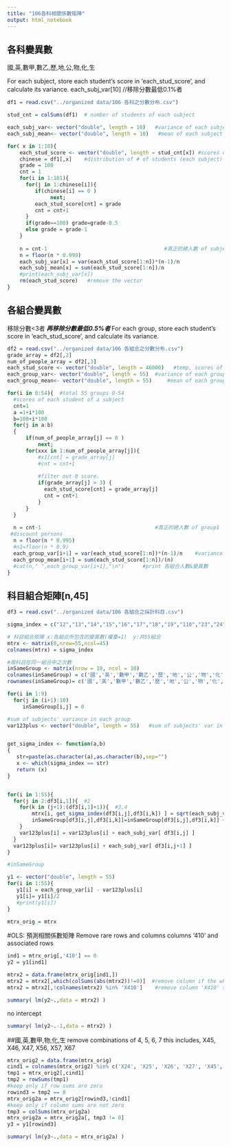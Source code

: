 ```yaml
---
title: "106各科相關係數矩陣"
output: html_notebook
---
```


## 各科變異數
國,英,數甲,數乙,歷,地,公,物,化,生

For each subject, store each student's score in 'each_stud_score', and calculate its variance.
each_subj_var[10]
//移除分數最低0.1%者 
```r
df1 = read.csv("../organized data/106 各科之分數分布.csv")

stud_cnt = colSums(df1)  # number of students of each subject

each_subj_var<- vector("double", length = 10)   #variance of each subject
each_subj_mean<- vector("double", length = 10)   #mean of each subject

for( x in 1:10){
    each_stud_score <- vector("double", length = stud_cnt[x]) #scores of each student
    chinese = df1[,x]    #distribution of # of students (each subject)
    grade = 100
    cnt = 1
    for(i in 1:101){
      for(j in 1:chinese[i]){
         if(chinese[i] == 0 )
              next;
         each_stud_score[cnt] = grade
         cnt = cnt+1
      }
      if(grade==100) grade=grade-0.5
      else grade = grade-1
    }
   
    n = cnt-1                                      #真正的總人數 of subject1
    n = floor(n * 0.999)
    each_subj_var[x] = var(each_stud_score[1:n])*(n-1)/n
    each_subj_mean[x] = sum(each_stud_score[1:n])/n
    #print(each_subj_var[x])
    rm(each_stud_score)   #remove the vector
}
```

## 各組合變異數
移除分數<3者***
再移除分數最低0.5%者 *** 
For each group, store each student's score in 'each_stud_score', and calculate its variance.
```r
df2 = read.csv("../organized data/106 各組合之分數分布.csv")
grade_array = df2[,2]
num_of_people_array = df2[,3]
each_stud_score <- vector("double", length = 46000)   #temp, scores of each student
each_group_var<- vector("double", length = 55)  #variance of each group
each_group_mean<- vector("double", length = 55)     #mean of each group

for(i in 0:54){  #total 55 groups 0-54
  #scores of each student of a subject
  cnt=1
  a =1+i*100
  b=100+i*100
  for(j in a:b)
  {
      if(num_of_people_array[j] == 0 )
          next;
      for(xxx in 1:num_of_people_array[j]){
          #x1[cnt] = grade_array[j]
          #cnt = cnt+1
        
          #filter out 0 score. 
          if(grade_array[j] > 3) {
            each_stud_score[cnt] = grade_array[j]
            cnt = cnt+1  
          }
      }
  }
  
  n = cnt-1                                     #真正的總人數 of group1
 #discount persons
  n = floor(n * 0.995)
  #n1=floor(n * 0.9)
  each_group_var[i+1] = var(each_stud_score[1:n])*(n-1)/n    #variance of group1
  each_group_mean[i+1] = sum(each_stud_score[1:n])/(n) 
  #cat(n," ",each_group_var[i+1],"\n")      #print 各組合人數&變異數
}
```

## 科目組合矩陣[n,45]
```r
df3 = read.csv("../organized data/106 各組合之採計科目.csv")

sigma_index = c("12","13","14","15","16","17","18","19","110","23","24","25","26","27","28","29","210","34","35","36","37","38","39","310","45","46","47","48","49","410","56","57","58","59","510","67","68","69","610","78","79","710","89","810","910")

# 科目組合矩陣 x:各組合所包含的變異數(權重=1)  y:共55組合
mtrx <- matrix(0,nrow=55,ncol=45) 
colnames(mtrx) = sigma_index

#兩科目在同一組合中之次數
inSameGroup <- matrix(nrow = 10, ncol = 10) 
colnames(inSameGroup) = c('國','英','數甲','數乙','歷','地','公','物','化','生')
rownames(inSameGroup)= c('國','英','數甲','數乙','歷','地','公','物','化','生')

for(i in 1:9)
  for(j in (i+1):10)
     inSameGroup[i,j] = 0

#sum of subjects' variance in each group
var123plus <- vector("double", length = 55)   #sum of subjects' var in each group


get_sigma_index <- function(a,b)
{
   str=paste(as.character(a),as.character(b),sep="")
   x <- which(sigma_index == str)
   return (x)
} 


for(i in 1:55){   
  for(j in 2:df3[i,1]){  #2
    for(k in (j+1):(df3[i,1]+1)){  #3,4
        mtrx[i, get_sigma_index(df3[i,j],df3[i,k]) ] = sqrt(each_subj_var[df3[i,j]]*each_subj_var[df3[i,k]])
        inSameGroup[df3[i,j],df3[i,k]]=inSameGroup[df3[i,j],df3[i,k]] + 1
    }
    var123plus[i] = var123plus[i] + each_subj_var[ df3[i,j] ]
  }
  var123plus[i]= var123plus[i] + each_subj_var[ df3[i,j+1] ]
}

#inSameGroup

y1 <- vector("double", length = 55) 
for(i in 1:55){
   y1[i] = each_group_var[i] - var123plus[i]
   y1[i]= y1[i]/2
   #print(y1[i])
}

mtrx_orig = mtrx

```

#OLS: 預測相關係數矩陣
Remove rare rows and columns
columns '410' and associated rows
```r
ind1 = mtrx_orig[,'410'] == 0
y2 = y1[ind1]

mtrx2 = data.frame(mtrx_orig[ind1,])
mtrx2 = mtrx2[,which(colSums(abs(mtrx2))!=0)]  #remove column if the whole column are all 0
mtrx2 = mtrx2[,!colnames(mtrx2) %in% 'X410']    #remove column 'X410' since only one group contains both subject4 & subject10

summary( lm(y2~.,data = mtrx2) )
```
no intercept
```r
summary( lm(y2~.-1,data = mtrx2) )
```


##國,英,數甲,物,化,生
remove  combinations of 4, 5, 6, 7
this includes, X45, X46, X47, X56, X57, X67

```r
mtrx_orig2 = data.frame(mtrx_orig)
cind1 = colnames(mtrx_orig2) %in% c('X24', 'X25', 'X26', 'X27', 'X45', 'X46', 'X47', 'X56', 'X57', 'X67')
tmp1 = mtrx_orig2[,cind1]
tmp2 = rowSums(tmp1)
#keep only if row sums are zero
rowind3 = tmp2 == 0
mtrx_orig2a = mtrx_orig2[rowind3,!cind1]
#keep only if column sums are not zero
tmp3 = colSums(mtrx_orig2a)
mtrx_orig2a = mtrx_orig2a[, tmp3 != 0]
y3 = y1[rowind3]

summary( lm(y3~.,data = mtrx_orig2a) )
```


